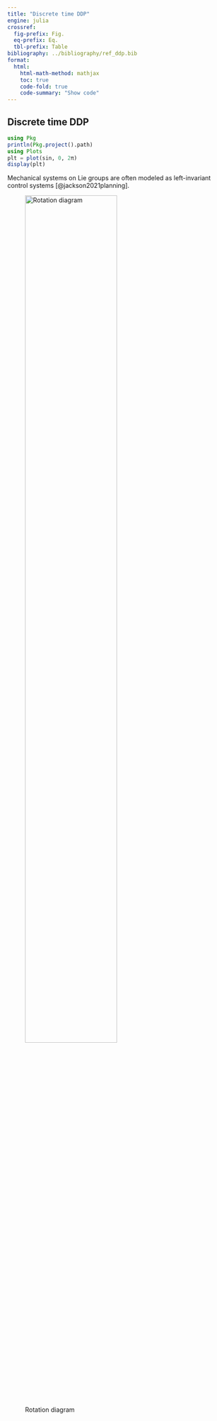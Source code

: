 ```yaml
---
title: "Discrete time DDP"
engine: julia
crossref:
  fig-prefix: Fig.
  eq-prefix: Eq.
  tbl-prefix: Table
bibliography: ../bibliography/ref_ddp.bib
format:
  html:
    html-math-method: mathjax
    toc: true
    code-fold: true
    code-summary: "Show code"
---
```



## Discrete time DDP


```julia
using Pkg
println(Pkg.project().path)
using Plots
plt = plot(sin, 0, 2π)
display(plt)
```


Mechanical systems on Lie groups are often modeled as left-invariant control systems [@jackson2021planning].


![Rotation diagram](../figures/dragon.png){#fig-dragon width=70%}

